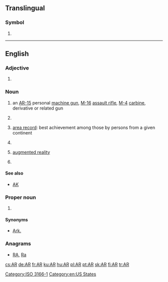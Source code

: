 {{also|Appendix:Variations of "ar"}}
==Translingual==
{{wikipedia}}

===Symbol===
{{head|mul|symbol}}

# {{non-gloss definition|The [[ISO]] 3166-1 two-letter (alpha-2) code for [[Argentina]].}}

[[Category:ISO 3166-1]]
----

==English==

===Adjective===
{{en-adj|-}}

# {{context|statistics|lang=en}} {{initialism of|autoregressive}}

===Noun===
{{en-noun|~}}

# {{context|countable|plural '''[[ARs]]'''|lang=en}} an [[AR-15]] personal [[machine gun]], [[M-16]] [[assault rifle]], [[M-4]] [[carbine]], derivative or related gun
# {{context|accounting|uncountable|or|plurale tantum|lang=en}} {{initialism of|accounts receivable}}
# {{context|sports|countable|plural '''[[ARs]]'''|lang=en}} [[area record]]: best achievement among those by persons from a given continent
# {{initialism of|[[armed]] [[robbery]]}}
# {{context|computing|chiefly|uncountable|lang=en}} [[augmented reality]]
# {{context|countable|plural '''[[ARs]]'''|lang=en}} {{initialism of|aspect ratio}}

====See also====
* {{sense|gun}} [[AK]]

===Proper noun===
{{en-proper noun}}

# {{form of|Postal abbreviation|Arkansas|lang=en}}

====Synonyms====
* {{sense|Arkansas}} [[Ark.]] {{qualifier|standard, not postal, abbreviation}}

===Anagrams===
* [[RA#English|RA]], [[Ra#English|Ra]]

[[Category:en:US States]]

[[cs:AR]]
[[de:AR]]
[[fr:AR]]
[[ku:AR]]
[[hu:AR]]
[[pl:AR]]
[[pt:AR]]
[[sk:AR]]
[[fi:AR]]
[[tr:AR]]